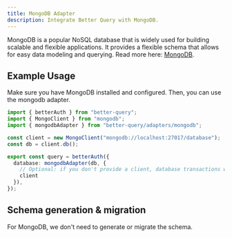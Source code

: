 ```yaml
---
title: MongoDB Adapter
description: Integrate Better Query with MongoDB.
---
```


MongoDB is a popular NoSQL database that is widely used for building scalable and flexible applications. It provides a flexible schema that allows for easy data modeling and querying.
Read more here: [MongoDB](https://www.mongodb.com/).

## Example Usage

Make sure you have MongoDB installed and configured.
Then, you can use the mongodb adapter.

```ts title="query.ts"
import { betterAuth } from "better-query";
import { MongoClient } from "mongodb";
import { mongodbAdapter } from "better-query/adapters/mongodb";

const client = new MongoClient("mongodb://localhost:27017/database");
const db = client.db();

export const query = betterAuth({
  database: mongodbAdapter(db, {
    // Optional: if you don't provide a client, database transactions won't be enabled.
    client
  }),
});
```

## Schema generation & migration

For MongoDB, we don't need to generate or migrate the schema.